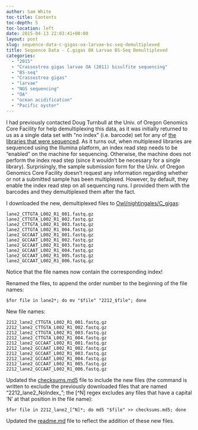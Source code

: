 ```yaml
---
author: Sam White
toc-title: Contents
toc-depth: 5
toc-location: left
date: 2015-04-13 22:03:41+00:00
layout: post
slug: sequence-data-c-gigas-oa-larvae-bs-seq-demultiplexed
title: Sequence Data - C.gigas OA Larvae BS-Seq Demultiplexed
categories:
  - "2015"
  - "Crassostrea gigas larvae OA (2011) bisulfite sequencing"
  - "BS-seq"
  - "Crassostrea gigas"
  - "larvae"
  - "NGS sequencing"
  - "OA"
  - "ocean acidification"
  - "Pacific oyster"
---
```


I had previously contacted Doug Turnbull at the Univ. of Oregon Genomics Core Facility for help demultiplexing this data, as it was initially returned to us as a single data set with "no index" (i.e. barcode) set for any of [the libraries that were sequenced](../2015-03-20-sequencing-data-c-gigas-larvae-oa/index.qmd). As it turns out, when multiplexed libraries are sequenced using the Illumina platform, an index read step needs to be "enabled" on the machine for sequencing. Otherwise, the machine does not perform the index read step (since it wouldn't be necessary for a single library). Surprisingly, the sample submission form for the Univ. of Oregon Genomics Core Facility doesn't request any information regarding whether or not a submitted sample has been multiplexed. However, by default, they enable the index read step on all sequencing runs. I provided them with the barcodes and they demultiplexed them after the fact.

I downloaded the new, demultiplexed files to [Owl/nightingales/C_gigas](https://owl.fish.washington.edu/nightingales/C_gigas/):

```
lane2_CTTGTA_L002_R1_001.fastq.gz
lane2_CTTGTA_L002_R1_002.fastq.gz
lane2_CTTGTA_L002_R1_003.fastq.gz
lane2_CTTGTA_L002_R1_004.fastq.gz
lane2_GCCAAT_L002_R1_001.fastq.gz
lane2_GCCAAT_L002_R1_002.fastq.gz
lane2_GCCAAT_L002_R1_003.fastq.gz
lane2_GCCAAT_L002_R1_004.fastq.gz
lane2_GCCAAT_L002_R1_005.fastq.gz
lane2_GCCAAT_L002_R1_006.fastq.gz
```

Notice that the file names now contain the corresponding index!

Renamed the files, to append the order number to the beginning of the file names:

`$for file in lane2*; do mv "$file" "2212_$file"; done`

New file names:

```
2212_lane2_CTTGTA_L002_R1_001.fastq.gz
2212_lane2_CTTGTA_L002_R1_002.fastq.gz
2212_lane2_CTTGTA_L002_R1_003.fastq.gz
2212_lane2_CTTGTA_L002_R1_004.fastq.gz
2212_lane2_GCCAAT_L002_R1_001.fastq.gz
2212_lane2_GCCAAT_L002_R1_002.fastq.gz
2212_lane2_GCCAAT_L002_R1_003.fastq.gz
2212_lane2_GCCAAT_L002_R1_004.fastq.gz
2212_lane2_GCCAAT_L002_R1_005.fastq.gz
2212_lane2_GCCAAT_L002_R1_006.fastq.gz
```

Updated the [checksums.md5](https://owl.fish.washington.edu/nightingales/C_gigas/checksums.md5) file to include the new files (the command is written to exclude the previously downloaded files that are named "2212_lane2_NoIndex_"; the [^N] regex excludes any files that have a capital 'N' at that position in the file name):

`$for file in 2212_lane2_[^N]*; do md5 "$file" >> checksums.md5; done`

Updated the [readme.md](https://owl.fish.washington.edu/nightingales/C_gigas/readme.md) file to reflect the addition of these new files.
